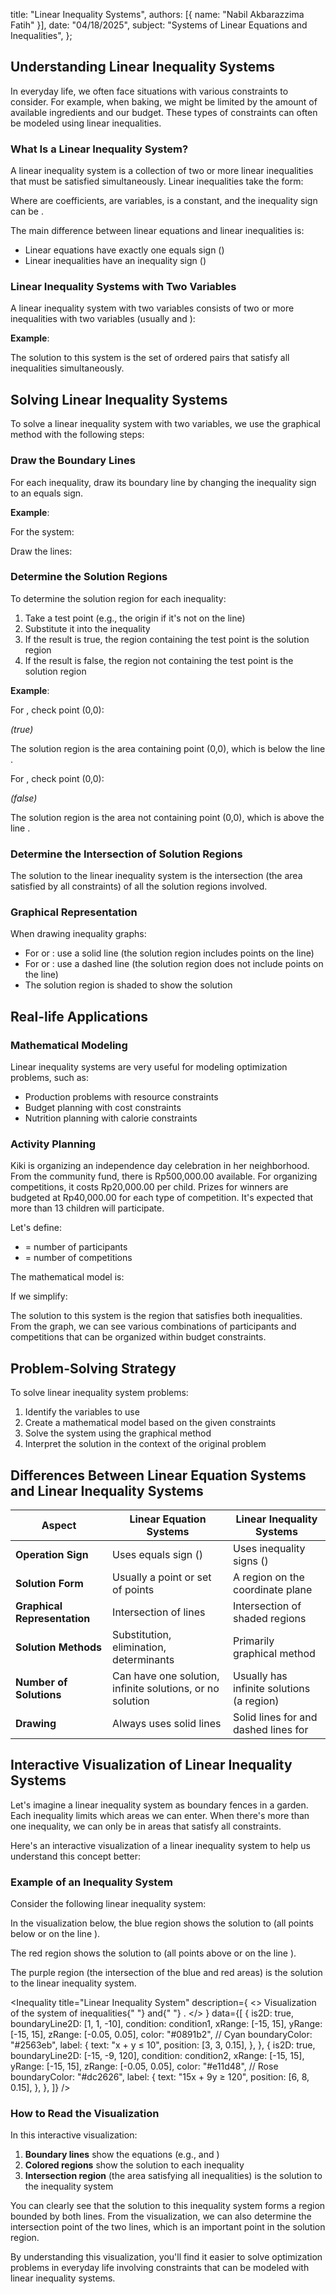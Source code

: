 
  title: "Linear Inequality Systems",
  authors: [{ name: "Nabil Akbarazzima Fatih" }],
  date: "04/18/2025",
  subject: "Systems of Linear Equations and Inequalities",
};

## Understanding Linear Inequality Systems

In everyday life, we often face situations with various constraints to consider. For example, when baking, we might be limited by the amount of available ingredients and our budget. These types of constraints can often be modeled using linear inequalities.

### What Is a Linear Inequality System?

A linear inequality system is a collection of two or more linear inequalities that must be satisfied simultaneously. Linear inequalities take the form:

<BlockMath math="a_1x_1 + a_2x_2 + ... + a_nx_n \leq b \text{ or } a_1x_1 + a_2x_2 + ... + a_nx_n \geq b" />

Where <InlineMath math="a_1, a_2, ..., a_n" /> are coefficients, <InlineMath math="x_1, x_2, ..., x_n" /> are variables, <InlineMath math="b" /> is a constant, and the inequality sign can be <InlineMath math="\leq, \geq, <, >" />.

The main difference between linear equations and linear inequalities is:

- Linear equations have exactly one equals sign (<InlineMath math="=" />)
- Linear inequalities have an inequality sign (<InlineMath math="\leq, \geq, <, >" />)

### Linear Inequality Systems with Two Variables

A linear inequality system with two variables consists of two or more inequalities with two variables (usually <InlineMath math="x" /> and <InlineMath math="y" />):

<BlockMath math="\begin{cases} a_1x + b_1y \leq c_1 \\ a_2x + b_2y \leq c_2 \end{cases}" />

**Example**:

<BlockMath math="\begin{cases} 2x + 5y < 10 \\ 6x + 2y > 10 \end{cases}" />

The solution to this system is the set of ordered pairs <InlineMath math="(x,y)" /> that satisfy all inequalities simultaneously.

## Solving Linear Inequality Systems

To solve a linear inequality system with two variables, we use the graphical method with the following steps:

### Draw the Boundary Lines

For each inequality, draw its boundary line by changing the inequality sign to an equals sign.

**Example**:

For the system:

<BlockMath math="\begin{cases} 2x + 5y < 10 \\ 6x + 2y > 10 \end{cases}" />

Draw the lines:

<BlockMath math="\begin{cases} 2x + 5y = 10 \\ 6x + 2y = 10 \end{cases}" />

### Determine the Solution Regions

To determine the solution region for each inequality:

1. Take a test point (e.g., the origin <InlineMath math="(0,0)" /> if it's not on the line)
2. Substitute it into the inequality
3. If the result is true, the region containing the test point is the solution region
4. If the result is false, the region not containing the test point is the solution region

**Example**:

For <InlineMath math="2x + 5y < 10" />, check point (0,0):

<BlockMath math="2(0) + 5(0) = 0 < 10" />

_(true)_

The solution region is the area containing point (0,0), which is below the line <InlineMath math="2x + 5y = 10" />.

For <InlineMath math="6x + 2y > 10" />, check point (0,0):

<BlockMath math="6(0) + 2(0) = 0 > 10" />

_(false)_

The solution region is the area not containing point (0,0), which is above the line <InlineMath math="6x + 2y = 10" />.

### Determine the Intersection of Solution Regions

The solution to the linear inequality system is the intersection (the area satisfied by all constraints) of all the solution regions involved.

### Graphical Representation

When drawing inequality graphs:

- For <InlineMath math="\leq" /> or <InlineMath math="\geq" />: use a solid line (the solution region includes points on the line)
- For <InlineMath math="<" /> or <InlineMath math=">" />: use a dashed line (the solution region does not include points on the line)
- The solution region is shaded to show the solution

## Real-life Applications

### Mathematical Modeling

Linear inequality systems are very useful for modeling optimization problems, such as:

- Production problems with resource constraints
- Budget planning with cost constraints
- Nutrition planning with calorie constraints

### Activity Planning

Kiki is organizing an independence day celebration in her neighborhood. From the community fund, there is Rp500,000.00 available. For organizing competitions, it costs Rp20,000.00 per child. Prizes for winners are budgeted at Rp40,000.00 for each type of competition. It's expected that more than 13 children will participate.

Let's define:

- <InlineMath math="x" /> = number of participants
- <InlineMath math="y" /> = number of competitions

The mathematical model is:

<BlockMath math="\begin{cases} 20.000x + 40.000y \leq 500.000 \\ x > 13 \end{cases}" />

If we simplify:

<BlockMath math="\begin{cases} 20x + 40y \leq 500 \\ x > 13 \end{cases}" />

The solution to this system is the region that satisfies both inequalities. From the graph, we can see various combinations of participants and competitions that can be organized within budget constraints.

## Problem-Solving Strategy

To solve linear inequality system problems:

1. Identify the variables to use
2. Create a mathematical model based on the given constraints
3. Solve the system using the graphical method
4. Interpret the solution in the context of the original problem

## Differences Between Linear Equation Systems and Linear Inequality Systems

| Aspect                       | Linear Equation Systems                                   | Linear Inequality Systems                                                                        |
| ---------------------------- | --------------------------------------------------------- | ------------------------------------------------------------------------------------------------ |
| **Operation Sign**           | Uses equals sign (<InlineMath math="=" />)                | Uses inequality signs (<InlineMath math="<, >, \leq, \geq" />)                                   |
| **Solution Form**            | Usually a point or set of points                          | A region on the coordinate plane                                                                 |
| **Graphical Representation** | Intersection of lines                                     | Intersection of shaded regions                                                                   |
| **Solution Methods**         | Substitution, elimination, determinants                   | Primarily graphical method                                                                       |
| **Number of Solutions**      | Can have one solution, infinite solutions, or no solution | Usually has infinite solutions (a region)                                                        |
| **Drawing**                  | Always uses solid lines                                   | Solid lines for <InlineMath math="\leq, \geq" /> and dashed lines for <InlineMath math="<, >" /> |

## Interactive Visualization of Linear Inequality Systems

Let's imagine a linear inequality system as boundary fences in a garden. Each inequality limits which areas we can enter. When there's more than one inequality, we can only be in areas that satisfy all constraints.

Here's an interactive visualization of a linear inequality system to help us understand this concept better:

### Example of an Inequality System

Consider the following linear inequality system:

<BlockMath math="\begin{cases} x + y \leq 10 \\ 15x + 9y \geq 120 \end{cases}" />

In the visualization below, the blue region shows the solution to <InlineMath math="x + y \leq 10" /> (all points below or on the line <InlineMath math="x + y = 10" />).

The red region shows the solution to <InlineMath math="15x + 9y \geq 120" /> (all points above or on the line <InlineMath math="15x + 9y = 120" />).

The purple region (the intersection of the blue and red areas) is the solution to the linear inequality system.

<Inequality
  title="Linear Inequality System"
  description={
    <>
      Visualization of the system of inequalities{" "}
      <InlineMath math="x + y \leq 10" /> and{" "}
      <InlineMath math="15x + 9y \geq 120" />.
    </>
  }
  data={[
    {
      is2D: true,
      boundaryLine2D: [1, 1, -10],
      condition: condition1,
      xRange: [-15, 15],
      yRange: [-15, 15],
      zRange: [-0.05, 0.05],
      color: "#0891b2", // Cyan
      boundaryColor: "#2563eb",
      label: {
        text: "x + y ≤ 10",
        position: [3, 3, 0.15],
      },
    },
    {
      is2D: true,
      boundaryLine2D: [-15, -9, 120],
      condition: condition2,
      xRange: [-15, 15],
      yRange: [-15, 15],
      zRange: [-0.05, 0.05],
      color: "#e11d48", // Rose
      boundaryColor: "#dc2626",
      label: {
        text: "15x + 9y ≥ 120",
        position: [6, 8, 0.15],
      },
    },
  ]}
/>

### How to Read the Visualization

In this interactive visualization:

1. **Boundary lines** show the equations (e.g., <InlineMath math="x + y = 10" /> and <InlineMath math="15x + 9y = 120" />)
2. **Colored regions** show the solution to each inequality
3. **Intersection region** (the area satisfying all inequalities) is the solution to the inequality system

You can clearly see that the solution to this inequality system forms a region bounded by both lines. From the visualization, we can also determine the intersection point of the two lines, which is an important point in the solution region.

By understanding this visualization, you'll find it easier to solve optimization problems in everyday life involving constraints that can be modeled with linear inequality systems.
